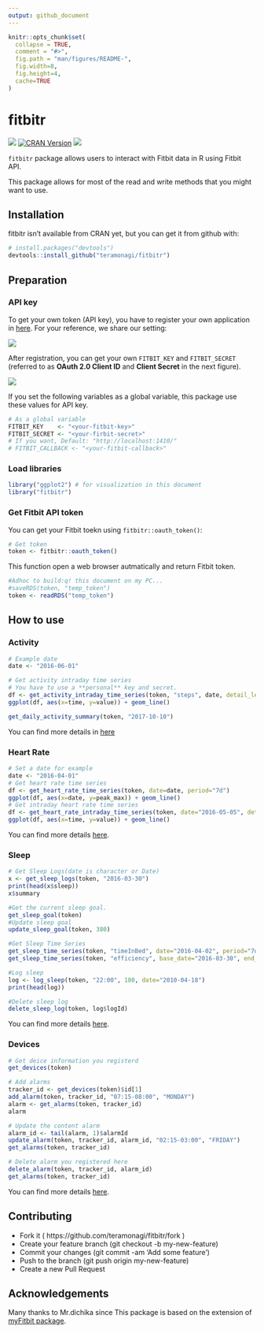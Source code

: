 ```yaml
---
output: github_document
---
```


<!-- README.md is generated from README.Rmd. Please edit that file -->

```r
knitr::opts_chunk$set(
  collapse = TRUE,
  comment = "#>",
  fig.path = "man/figures/README-",
  fig.width=8,
  fig.height=4,
  cache=TRUE
)
```

# fitbitr 

![](https://travis-ci.org/teramonagi/fitbitr.svg?branch=master)
[![CRAN Version](http://www.r-pkg.org/badges/version/fitbitr)](http://cran.rstudio.com/web/packages/fitbitr) 
![](http://cranlogs.r-pkg.org/badges/grand-total/fitbitr)

`fitbitr` package allows users to interact with Fitbit data in R using Fitbit API.

This package allows for most of the read and write methods that you might want to use. 

## Installation
fitbitr isn't available from CRAN yet, but you can get it from github with:
```r
# install.packages("devtools")
devtools::install_github("teramonagi/fitbitr")
```

## Preparation  
### API key
To get your own token (API key), you have to register your own application in [here](https://dev.fitbit.com/apps/new).
For your reference, we share our setting:

<div style="width:300px;">
![](man/figures/register_app.png)
</div>

After registration, you can get your own `FITBIT_KEY` and `FITBIT_SECRET` (referred to as **OAuth 2.0 Client ID** and **Client Secret** in the next figure).

<div style="width: 50%;">
![](man/figures/manage_my_apps.png)
</div>

If you set the following variables as a global variable, this package use these values for API key.
```r
# As a global variable
FITBIT_KEY    <- "<your-fitbit-key>"
FITBIT_SECRET <- "<your-firbit-secret>"
# If you want, Default: "http://localhost:1410/"
# FITBIT_CALLBACK <- "<your-fitbit-callback>" 
```

### Load libraries
```r
library("ggplot2") # for visualization in this document
library("fitbitr")
```

### Get Fitbit API token
You can get your Fitbit toekn using `fitbitr::oauth_token()`:
```r
# Get token
token <- fitbitr::oauth_token()
```
This function open a web browser autmatically and return Fitbit token.

```r
#Adhoc to build:q! this document on my PC...
#saveRDS(token, "temp_token")
token <- readRDS("temp_token")
```

## How to use
### Activity
```r
# Example date
date <- "2016-06-01"

# Get activity intraday time series
# You have to use a **personal** key and secret.
df <- get_activity_intraday_time_series(token, "steps", date, detail_level="15min")
ggplot(df, aes(x=time, y=value)) + geom_line()

get_daily_activity_summary(token, "2017-10-10")
```

You can find more details in [here](https://dev.fitbit.com/docs/activity/)

### Heart Rate
```r
# Set a date for example
date <- "2016-04-01"
# Get heart rate time series
df <- get_heart_rate_time_series(token, date=date, period="7d")
ggplot(df, aes(x=date, y=peak_max)) + geom_line()
# Get intraday heart rate time series
df <- get_heart_rate_intraday_time_series(token, date="2016-05-05", detail_level="15min")
ggplot(df, aes(x=time, y=value)) + geom_line()
```

You can find more details [here](https://dev.fitbit.com/docs/heart-rate/).

### Sleep
```r
# Get Sleep Logs(date is character or Date)
x <- get_sleep_logs(token, "2016-03-30")
print(head(x$sleep))
x$summary

#Get the current sleep goal.
get_sleep_goal(token)
#Update sleep goal
update_sleep_goal(token, 380)

#Get Sleep Time Series
get_sleep_time_series(token, "timeInBed", date="2016-04-02", period="7d")
get_sleep_time_series(token, "efficiency", base_date="2016-03-30", end_date="2016-03-30")

#Log sleep
log <- log_sleep(token, "22:00", 180, date="2010-04-18")
print(head(log))

#Delete sleep log
delete_sleep_log(token, log$logId)
```

You can find more details [here](https://dev.fitbit.com/docs/sleep/).

### Devices 
```r
# Get deice information you registerd
get_devices(token)
```

```r
# Add alarms
tracker_id <- get_devices(token)$id[1]
add_alarm(token, tracker_id, "07:15-08:00", "MONDAY")
alarm <- get_alarms(token, tracker_id)
alarm
```

```r
# Update the content alarm
alarm_id <- tail(alarm, 1)$alarmId
update_alarm(token, tracker_id, alarm_id, "02:15-03:00", "FRIDAY")
get_alarms(token, tracker_id)
```

```r
# Delete alarm you registered here
delete_alarm(token, tracker_id, alarm_id)
get_alarms(token, tracker_id)
```

You can find more details [here](https://dev.fitbit.com/docs/devices/).

## Contributing
- Fork it ( https://github.com/teramonagi/fitbitr/fork )
- Create your feature branch (git checkout -b my-new-feature)
- Commit your changes (git commit -am 'Add some feature')
- Push to the branch (git push origin my-new-feature)
- Create a new Pull Request

## Acknowledgements

Many thanks to Mr.dichika since This package is based on the extension of [myFitbit package](https://github.com/dichika/myFitbit).

<!--
Future implementation
### Food Logging
You can find more details [here](https://dev.fitbit.com/docs/food-logging/).
### Friends
You can find more details [here](https://dev.fitbit.com/docs/friends/).

### Subscriptions
- https://dev.fitbit.com/docs/subscriptions/

### User
- https://dev.fitbit.com/docs/user/
### Body & Weight
You can find more details in [here](https://dev.fitbit.com/docs/body/)

-->

